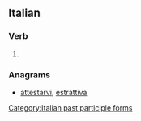 ==Italian==

===Verb===
{{head|it}}

# {{feminine of|travestito|lang=it}}

===Anagrams===
* [[attestarvi#Italian|attestarvi]], [[estrattiva#Italian|estrattiva]]

[[Category:Italian past participle forms]]